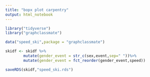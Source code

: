 ```yaml
---
title: "bopx plot carpentry"
output: html_notebook
---
```


```r
library("tidyverse")
library("graphclassmate")
```

```r
data("speed_ski",package = "graphclassmate")
```

```r
skidf <- skidf %>% 
        mutate(gender_event = str_c(sex,event,sep=" "))%>%
        mutate(gender_event = fct_reorder(gender_event,speed))
```

```r
saveRDS(skidf,"speed_ski.rds")
```


